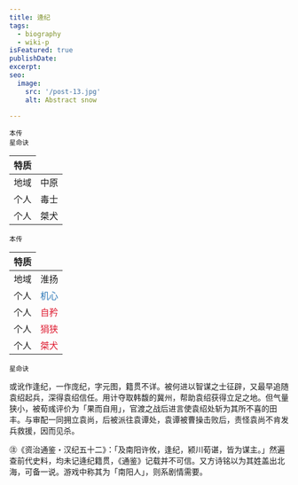 ```yaml
---
title: 逄纪
tags:
  - biography
  - wiki-p
isFeatured: true
publishDate: 
excerpt: 
seo:
  image:
    src: '/post-13.jpg'
    alt: Abstract snow

---
```



<div class="flex justify-evenly sm:flex-row flex-col">
  <div class="flex flex-col items-center">
    <RadarChart client:load data={[47, 72, 41, 93, 38
    ]} />
    <small class="indent-0">本传</small>
  </div>
  <div class="flex flex-col items-center">
    <RadarChart_DLC client:load data={[47, 62, 41, 96, 38
    ]} />
    <small class="indent-0">星命诀</small>
  </div>
</div>

<div class="flex justify-evenly sm:flex-row flex-col">
  <div class="flex flex-col items-center">
    <table class='border-2 w-[260px]'>
      <thead>
        <tr class='border-1'>
          <th>特质</th>
        </tr>
      </thead>
          <tr>
            <td class='border-1'>地域</td>
            <td>中原</td>
          </tr>
          <tr>
            <td class='border-1'>个人</td>
            <td>毒士</td>
          </tr>
          <tr>
            <td class='border-1'>个人</td>
            <td>桀犬</td>
          </tr>
    </table>
    <small class="indent-0">本传</small>
  </div>
  <div class="flex flex-col items-center">
    <table class='border-2 w-[260px]'>
      <thead>
        <tr class='border-1'>
          <th>特质</th>
        </tr>
      </thead>
          <tr>
            <td class='border-1'>地域</td>
            <td>淮扬</td>
          </tr>
          <tr>
            <td class='border-1'>个人</td>
            <td style="color: #2775b6">机心</td>
          </tr>
          <tr>
            <td class='border-1'>个人</td>
            <td style="color: #de1c31">自矜</td>
          </tr>
          <tr>
            <td class='border-1'>个人</td>
            <td style="color: #de1c31">狷狭</td>
          </tr>
          <tr>
            <td class='border-1'>个人</td>
            <td style="color: #de1c31">桀犬</td>
          </tr>
    </table>
    <small class="indent-0">星命诀</small>
  </div>
</div>

或讹作逢纪，一作庞纪，字元图，籍贯不详。被何进以智谋之士征辟，又最早追随袁绍起兵，深得袁绍信任。用计夺取韩馥的冀州，帮助袁绍获得立足之地。但气量狭小，被荀彧评价为「果而自用」，官渡之战后进言使袁绍处斩为其所不喜的田丰。与审配一同拥立袁尚，后被派往袁谭处，袁谭被曹操击败后，责怪袁尚不肯发兵救援，因而见杀。

㊟《资治通鉴・汉纪五十二》：「及南阳许攸，逢纪，颍川荀谌，皆为谋主。」然遍查前代史料，均未记逄纪籍贯，《通鉴》记载并不可信。又方诗铭以为其姓盖出北海，可备一说。游戏中称其为「南阳人」，则系剧情需要。
